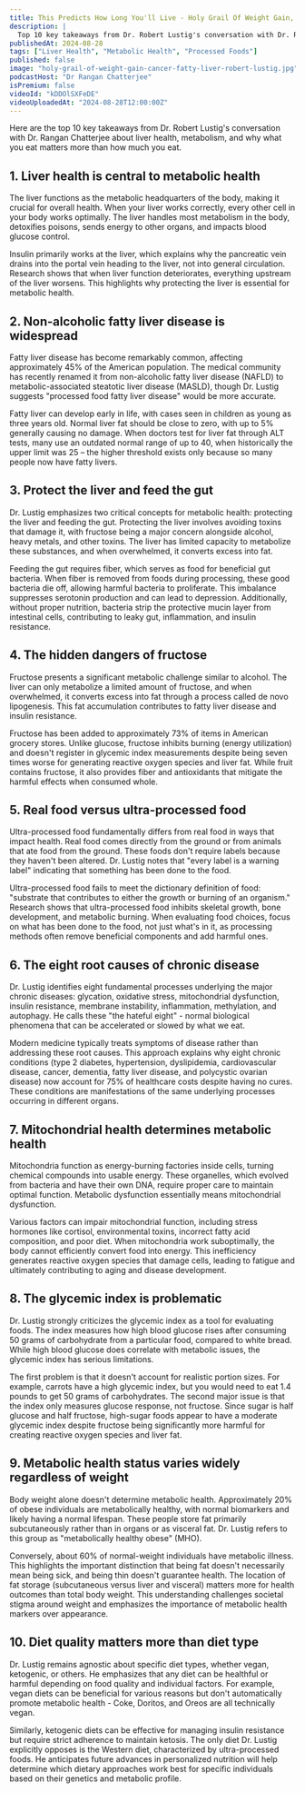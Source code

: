 ```yaml
---
title: This Predicts How Long You'll Live - Holy Grail Of Weight Gain, Cancer & Fatty Liver | Robert Lustig
description: |
  Top 10 key takeaways from Dr. Robert Lustig's conversation with Dr. Rangan Chatterjee about liver health, metabolism, and why what you eat matters more than how much you eat.
publishedAt: 2024-08-28
tags: ["Liver Health", "Metabolic Health", "Processed Foods"]
published: false
image: "holy-grail-of-weight-gain-cancer-fatty-liver-robert-lustig.jpg"
podcastHost: "Dr Rangan Chatterjee"
isPremium: false
videoId: "kDDOlSXFeDE"
videoUploadedAt: "2024-08-28T12:00:00Z"
---
```



<PodcastSummaryPageLayout frontmatter={frontmatter}>
Here are the top 10 key takeaways from Dr. Robert Lustig's conversation with Dr. Rangan Chatterjee about liver health, metabolism, and why what you eat matters more than how much you eat.

## 1. Liver health is central to metabolic health

The liver functions as the metabolic headquarters of the body, making it crucial for overall health. When your liver works correctly, every other cell in your body works optimally. The liver handles most metabolism in the body, detoxifies poisons, sends energy to other organs, and impacts blood glucose control.

Insulin primarily works at the liver, which explains why the pancreatic vein drains into the portal vein heading to the liver, not into general circulation. Research shows that when liver function deteriorates, everything upstream of the liver worsens. This highlights why protecting the liver is essential for metabolic health.

## 2. Non-alcoholic fatty liver disease is widespread

Fatty liver disease has become remarkably common, affecting approximately 45% of the American population. The medical community has recently renamed it from non-alcoholic fatty liver disease (NAFLD) to metabolic-associated steatotic liver disease (MASLD), though Dr. Lustig suggests "processed food fatty liver disease" would be more accurate.

Fatty liver can develop early in life, with cases seen in children as young as three years old. Normal liver fat should be close to zero, with up to 5% generally causing no damage. When doctors test for liver fat through ALT tests, many use an outdated normal range of up to 40, when historically the upper limit was 25 – the higher threshold exists only because so many people now have fatty livers.

## 3. Protect the liver and feed the gut

Dr. Lustig emphasizes two critical concepts for metabolic health: protecting the liver and feeding the gut. Protecting the liver involves avoiding toxins that damage it, with fructose being a major concern alongside alcohol, heavy metals, and other toxins. The liver has limited capacity to metabolize these substances, and when overwhelmed, it converts excess into fat.

Feeding the gut requires fiber, which serves as food for beneficial gut bacteria. When fiber is removed from foods during processing, these good bacteria die off, allowing harmful bacteria to proliferate. This imbalance suppresses serotonin production and can lead to depression. Additionally, without proper nutrition, bacteria strip the protective mucin layer from intestinal cells, contributing to leaky gut, inflammation, and insulin resistance.

## 4. The hidden dangers of fructose

Fructose presents a significant metabolic challenge similar to alcohol. The liver can only metabolize a limited amount of fructose, and when overwhelmed, it converts excess into fat through a process called de novo lipogenesis. This fat accumulation contributes to fatty liver disease and insulin resistance.

Fructose has been added to approximately 73% of items in American grocery stores. Unlike glucose, fructose inhibits burning (energy utilization) and doesn't register in glycemic index measurements despite being seven times worse for generating reactive oxygen species and liver fat. While fruit contains fructose, it also provides fiber and antioxidants that mitigate the harmful effects when consumed whole.

## 5. Real food versus ultra-processed food

Ultra-processed food fundamentally differs from real food in ways that impact health. Real food comes directly from the ground or from animals that ate food from the ground. These foods don't require labels because they haven't been altered. Dr. Lustig notes that "every label is a warning label" indicating that something has been done to the food.

Ultra-processed food fails to meet the dictionary definition of food: "substrate that contributes to either the growth or burning of an organism." Research shows that ultra-processed food inhibits skeletal growth, bone development, and metabolic burning. When evaluating food choices, focus on what has been done to the food, not just what's in it, as processing methods often remove beneficial components and add harmful ones.

## 6. The eight root causes of chronic disease

Dr. Lustig identifies eight fundamental processes underlying the major chronic diseases: glycation, oxidative stress, mitochondrial dysfunction, insulin resistance, membrane instability, inflammation, methylation, and autophagy. He calls these "the hateful eight" - normal biological phenomena that can be accelerated or slowed by what we eat.

Modern medicine typically treats symptoms of disease rather than addressing these root causes. This approach explains why eight chronic conditions (type 2 diabetes, hypertension, dyslipidemia, cardiovascular disease, cancer, dementia, fatty liver disease, and polycystic ovarian disease) now account for 75% of healthcare costs despite having no cures. These conditions are manifestations of the same underlying processes occurring in different organs.

## 7. Mitochondrial health determines metabolic health

Mitochondria function as energy-burning factories inside cells, turning chemical compounds into usable energy. These organelles, which evolved from bacteria and have their own DNA, require proper care to maintain optimal function. Metabolic dysfunction essentially means mitochondrial dysfunction.

Various factors can impair mitochondrial function, including stress hormones like cortisol, environmental toxins, incorrect fatty acid composition, and poor diet. When mitochondria work suboptimally, the body cannot efficiently convert food into energy. This inefficiency generates reactive oxygen species that damage cells, leading to fatigue and ultimately contributing to aging and disease development.

## 8. The glycemic index is problematic

Dr. Lustig strongly criticizes the glycemic index as a tool for evaluating foods. The index measures how high blood glucose rises after consuming 50 grams of carbohydrate from a particular food, compared to white bread. While high blood glucose does correlate with metabolic issues, the glycemic index has serious limitations.

The first problem is that it doesn't account for realistic portion sizes. For example, carrots have a high glycemic index, but you would need to eat 1.4 pounds to get 50 grams of carbohydrates. The second major issue is that the index only measures glucose response, not fructose. Since sugar is half glucose and half fructose, high-sugar foods appear to have a moderate glycemic index despite fructose being significantly more harmful for creating reactive oxygen species and liver fat.

## 9. Metabolic health status varies widely regardless of weight

Body weight alone doesn't determine metabolic health. Approximately 20% of obese individuals are metabolically healthy, with normal biomarkers and likely having a normal lifespan. These people store fat primarily subcutaneously rather than in organs or as visceral fat. Dr. Lustig refers to this group as "metabolically healthy obese" (MHO).

Conversely, about 60% of normal-weight individuals have metabolic illness. This highlights the important distinction that being fat doesn't necessarily mean being sick, and being thin doesn't guarantee health. The location of fat storage (subcutaneous versus liver and visceral) matters more for health outcomes than total body weight. This understanding challenges societal stigma around weight and emphasizes the importance of metabolic health markers over appearance.

## 10. Diet quality matters more than diet type

Dr. Lustig remains agnostic about specific diet types, whether vegan, ketogenic, or others. He emphasizes that any diet can be healthful or harmful depending on food quality and individual factors. For example, vegan diets can be beneficial for various reasons but don't automatically promote metabolic health - Coke, Doritos, and Oreos are all technically vegan.

Similarly, ketogenic diets can be effective for managing insulin resistance but require strict adherence to maintain ketosis. The only diet Dr. Lustig explicitly opposes is the Western diet, characterized by ultra-processed foods. He anticipates future advances in personalized nutrition will help determine which dietary approaches work best for specific individuals based on their genetics and metabolic profile.

</PodcastSummaryPageLayout>
